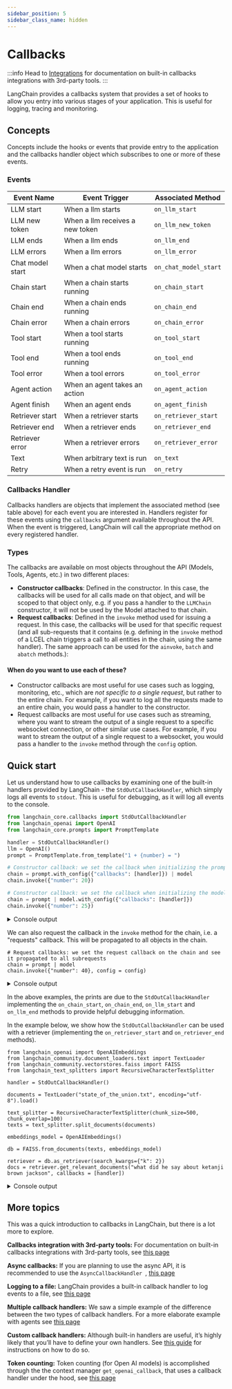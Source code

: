 ```yaml
---
sidebar_position: 5
sidebar_class_name: hidden
---
```

# Callbacks

:::info
Head to [Integrations](/docs/integrations/callbacks/) for documentation on built-in callbacks integrations with 3rd-party tools.
:::

LangChain provides a callbacks system that provides a set of hooks to allow you entry into various stages of your application. This is useful for logging, tracing and monitoring.

## Concepts
Concepts include the hooks or events that provide entry to the application and the callbacks handler object which subscribes to one or more of these events.

### Events

| Event Name | Event Trigger | Associated Method |
| --- | --- | --- |
| LLM start  | When a llm starts | `on_llm_start`|
| LLM new token  | When a llm receives a new token | `on_llm_new_token`|
| LLM ends  | When a llm ends | `on_llm_end`|
| LLM errors  | When a llm errors | `on_llm_error`|
| Chat model start  | When a chat model starts | `on_chat_model_start`|
| Chain start  | When a chain starts running | `on_chain_start`|
| Chain end  | When a chain ends running | `on_chain_end`|
| Chain error  | When a chain errors | `on_chain_error`|
| Tool start  | When a tool starts running | `on_tool_start`|
| Tool end  | When a tool ends running | `on_tool_end`|
| Tool error  | When a tool errors | `on_tool_error`|
| Agent action  | When an agent takes an action | `on_agent_action`|
| Agent finish  | When an agent ends | `on_agent_finish`|
| Retriever start  | When a retriever starts | `on_retriever_start`|
| Retriever end  | When a retriever ends | `on_retriever_end`|
| Retriever error  | When a retriever errors | `on_retriever_error`|
| Text  | When arbitrary text is run | `on_text`|
| Retry  | When a retry event is run | `on_retry`|


### Callbacks Handler

Callbacks handlers are objects that implement the associated method (see table above) for each event you are interested in. Handlers register for these events using the `callbacks` argument available throughout the API. When the event is triggered, LangChain will call the appropriate method on every registered handler.


### Types

The callbacks are available on most objects throughout the API (Models, Tools, Agents, etc.) in two different places:

- **Constructor callbacks**: Defined in the constructor. In this case, the callbacks will be used for all calls made on that object, and will be scoped to that object only, e.g. if you pass a handler to the `LLMChain` constructor, it will not be used by the Model attached to that chain.
- **Request callbacks**: Defined in the `invoke` method used for issuing a request. In this case, the callbacks will be used for that specific request (and all sub-requests that it contains (e.g. defining in the `invoke` method of a LCEL chain triggers a call to all entities in the chain, using the same handler). The same approach can be used for the `ainvoke`, `batch` and `abatch` methods.):

#### When do you want to use each of these?

- Constructor callbacks are most useful for use cases such as logging, monitoring, etc., which are _not specific to a single request_, but rather to the entire chain. For example, if you want to log all the requests made to an entire chain, you would pass a handler to the constructor.
- Request callbacks are most useful for use cases such as streaming, where you want to stream the output of a single request to a specific websocket connection, or other similar use cases. For example, if you want to stream the output of a single request to a websocket, you would pass a handler to the `invoke` method through the `config` option.

## Quick start

Let us understand how to use callbacks by examining one of the built-in handlers provided by LangChain - the `StdOutCallbackHandler`, which simply logs all events to `stdout`. This is useful for debugging, as it will log all events to the console.


```python
from langchain_core.callbacks import StdOutCallbackHandler
from langchain_openai import OpenAI
from langchain_core.prompts import PromptTemplate

handler = StdOutCallbackHandler()
llm = OpenAI()
prompt = PromptTemplate.from_template("1 + {number} = ")

# Constructor callback: we set the callback when initializing the prompt
chain = prompt.with_config({"callbacks": [handler]}) | model
chain.invoke({"number": 20})

# Constructor callback: we set the callback when initializing the model
chain = prompt | model.with_config({"callbacks": [handler]})
chain.invoke({"number": 25})
```

<details> <summary>Console output</summary>


<CodeOutputBlock lang="python">

```
> Entering new PromptTemplate chain...
> Template: what is 1 + {number}?

> Finished chain.


> Entering OpenAI...
> Prompt: ['what is 1 + 25?']

> Finished llm.
```

</CodeOutputBlock>

</details>


We can also request the callback in the `invoke` method for the chain, i.e. a "requests" callback. This will be propagated to all objects in the chain.

```
# Request callbacks: we set the request callback on the chain and see it propagated to all subrequests
chain = prompt | model
chain.invoke({"number": 40}, config = config)
```


<details> <summary>Console output</summary>

<CodeOutputBlock lang="python">

```
> Entering new RunnableSequence chain...


> Entering new PromptTemplate chain...
> Template: what is 1 + {number}?

> Finished chain.


> Entering OpenAI...
> Prompt: ['what is 1 + 40?']

> Finished llm.

> Finished chain.
```

</CodeOutputBlock>

</details>

In the above examples, the prints are due to the `StdOutCallbackHandler` implementing the `on_chain_start`, `on_chain_end`, `on_llm_start` and `on_llm_end` methods to provide helpful debugging information.

In the example below, we show how the `StdOutCallbackHandler` can be used with a retriever (implementing the `on_retriever_start` and `on_retriever_end` methods).

```
from langchain_openai import OpenAIEmbeddings
from langchain_community.document_loaders.text import TextLoader
from langchain_community.vectorstores.faiss import FAISS
from langchain_text_splitters import RecursiveCharacterTextSplitter

handler = StdOutCallbackHandler()

documents = TextLoader("state_of_the_union.txt", encoding="utf-8").load()

text_splitter = RecursiveCharacterTextSplitter(chunk_size=500, chunk_overlap=100)
texts = text_splitter.split_documents(documents)

embeddings_model = OpenAIEmbeddings()

db = FAISS.from_documents(texts, embeddings_model)

retriever = db.as_retriever(search_kwargs={"k": 2})
docs = retriever.get_relevant_documents("what did he say about ketanji brown jackson", callbacks = [handler])
```


<details> <summary>Console output</summary>

<CodeOutputBlock lang="python">

```
> Entering VectorStoreRetriever...

> Finished retriever.

```

</CodeOutputBlock>

</details>


## More topics

This was a quick introduction to callbacks in LangChain, but there is a lot more to explore.

**Callbacks integration with 3rd-party tools:** For documentation on built-in callbacks integrations with 3rd-party tools, see [this page](https://python.langchain.com/docs/integrations/callbacks/)

**Async callbacks:** If you are planning to use the async API, it is recommended to use the `AsyncCallbackHandler `, [this page](https://python.langchain.com/docs/modules/callbacks/async_callbacks/)

**Logging to a file:** LangChain provides a built-in callback handler to log events to a file, see [this page](http://localhost:3021/docs/modules/callbacks/filecallbackhandler/)

**Multiple callback handlers:** We saw a simple example of the difference between the two types of callback handlers. For a more elaborate example with agents see [this page](http://localhost:3021/docs/modules/callbacks/multiple_callbacks/) 

**Custom callback handlers:** Although built-in handlers are useful, it’s highly likely that you’ll have to define your own handlers. See [this guide](https://python.langchain.com/docs/modules/callbacks/custom_callbacks/) for instructions on how to do so.

**Token counting:** Token counting (for Open AI models) is accomplished through the the context manager `get_openai_callback`, that uses a callback handler under the hood, see [this page](https://python.langchain.com/docs/modules/callbacks/token_counting/)